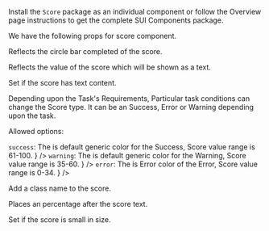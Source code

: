 
<Section contained={true} style={{ paddingTop: 0, paddingBottom: 0 }}>
	<p>
		Install the <Code small={true}>Score</Code> package as an individual
		component or follow the Overview page instructions to get the complete
		SUI Components package.
	</p>
</Section>

<Section title="Props" border={true}>
	<p>We have the following props for score component.</p>
	<Section
		title={{ content: 'bar', tag: 'number', small: true }}
		style={{ paddingTop: 10, paddingLeft: 20, paddingRight: 0 }}
	>
		<p>Reflects the circle bar completed of the score.</p>
	</Section>
	<Section
		title={{ content: 'value', tag: 'number', small: true }}
		style={{ paddingTop: 0, paddingLeft: 20, paddingRight: 0 }}
	>
		<p>Reflects the value of the score which will be shown as a text.</p>
	</Section>
	<Section
		title={{ content: 'content', tag: 'string', small: true }}
		style={{ paddingTop: 0, paddingLeft: 20, paddingRight: 0 }}
	>
		<p>Set if the score has text content.</p>
	</Section>
	<Section
		title={{ content: 'state', tag: 'string', small: true }}
		style={{ paddingTop: 0, paddingLeft: 20, paddingRight: 0 }}
	>
		<p>
			Depending upon the Task's Requirements, Particular task conditions
			can change the Score type. It can be an Success, Error or Warning
			depending upon the task.
		</p>
		<p>Allowed options:</p>
		<List>
			<span
				label={
					<>
						<Code small={true}>success</Code>: The is default
						generic color for the Success, Score value range is
						61-100.
					</>
				}
			/>
			<span
				label={
					<>
						<Code small={true}>warning</Code>: The is default
						generic color for the Warning, Score value range is
						35-60.
					</>
				}
			/>
			<span
				label={
					<>
						<Code small={true}>error</Code>: The is Error color of
						the Error, Score value range is 0-34.
					</>
				}
			/>
		</List>
	</Section>
	<Section
		title={{ content: 'className', tag: 'string', small: true }}
		style={{ paddingTop: 0, paddingLeft: 20, paddingRight: 0 }}
	>
		<p>Add a class name to the score.</p>
	</Section>
	<Section
		title={{ content: 'isPercentage', tag: 'boolean', small: true }}
		style={{ paddingTop: 0, paddingLeft: 20, paddingRight: 0 }}
	>
		<p>Places an percentage after the score text.</p>
	</Section>
	<Section
		title={{ content: 'isSmall', tag: 'boolean', small: true }}
		style={{ paddingTop: 0, paddingLeft: 20, paddingRight: 0 }}
	>
		<p>Set if the score is small in size.</p>
	</Section>
</Section>

